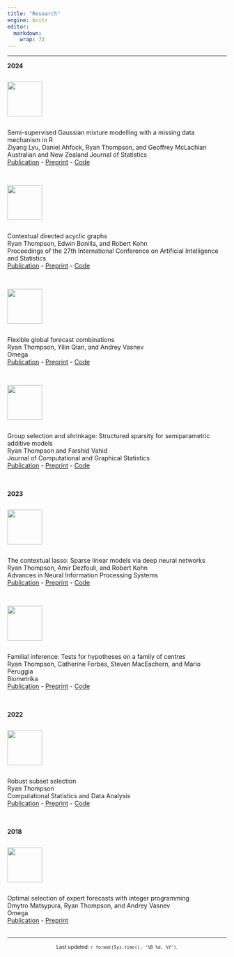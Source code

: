 ```yaml
---
title: "Research"
engine: knitr
editor: 
  markdown: 
    wrap: 72
---
```


------------------------------------------------------------------------

<!-- Publications -->

**2024**

::: grid
::: {.column width="80px"}
![](resources/anzjs.png){width="80px"}
:::
::: g-col-10
Semi-supervised Gaussian mixture modelling with a missing data mechanism in R\
Ziyang Lyu, Daniel Ahfock, Ryan Thompson, and Geoffrey McLachlan\
Australian and New Zealand Journal of Statistics\
[Publication](https://onlinelibrary.wiley.com/doi/10.1111/anzs.12413) - [Preprint](https://arxiv.org/abs/2302.13206) - [Code](https://cran.r-project.org/web/packages/gmmsslm/index.html)\
\
:::
:::

::: grid
::: {.column width="80px"}
![](resources/aistats.jpg){width="80px"}
:::
::: g-col-10
Contextual directed acyclic graphs\
Ryan Thompson, Edwin Bonilla, and Robert Kohn\
Proceedings of the 27th International Conference on Artificial Intelligence and Statistics\
[Publication](https://proceedings.mlr.press/v238/thompson24a.html) - [Preprint](https://arxiv.org/abs/2310.15627) - [Code](https://github.com/ryan-thompson/ContextualDAG.jl)\
\
:::
:::

::: grid
::: {.column width="80px"}
![](resources/omega.jpg){width="80px"}
:::
::: g-col-10
Flexible global forecast combinations\
Ryan Thompson, Yilin Qian, and Andrey Vasnev\
Omega\
[Publication](https://www.sciencedirect.com/science/article/pii/S0305048324000409) - [Preprint](https://arxiv.org/abs/2207.07318) - [Code](https://github.com/ryan-thompson/global-combinations)\
\
:::
:::

::: grid
::: {.column width="80px"}
![](resources/jcgs.png){width="80px"}
:::
::: g-col-10
Group selection and shrinkage: Structured sparsity for semiparametric additive models\
Ryan Thompson and Farshid Vahid\
Journal of Computational and Graphical Statistics\
[Publication](https://www.tandfonline.com/doi/full/10.1080/10618600.2024.2330517) - [Preprint](https://arxiv.org/abs/2105.12081) - [Code](https://github.com/ryan-thompson/grpsel)\
\
\
:::
:::

**2023**

::: grid
::: {.column width="80px"}
![](resources/neurips.png){width="80px"}
:::
::: g-col-10
The contextual lasso: Sparse linear models via deep neural networks\
Ryan Thompson, Amir Dezfouli, and Robert Kohn\
Advances in Neural Information Processing Systems\
[Publication](https://proceedings.neurips.cc/paper_files/paper/2023/hash/3f226824426a4d6ae3d3efad8883fc53-Abstract-Conference.html) - [Preprint](https://arxiv.org/abs/2302.00878) - [Code](https://github.com/ryan-thompson/ContextualLasso.jl)\
\
:::
:::

::: grid
::: {.column width="80px"}
![](resources/biometrika.jpeg){width="80px"}
:::
::: g-col-10
Familial inference: Tests for hypotheses on a family of centres\
Ryan Thompson, Catherine Forbes, Steven MacEachern, and Mario Peruggia\
Biometrika\
[Publication](https://academic.oup.com/biomet/advance-article/doi/10.1093/biomet/asad074/7453377) - [Preprint](https://arxiv.org/abs/2202.12540) - [Code](https://github.com/ryan-thompson/familial)\
\
\
:::
:::

**2022**

::: grid
::: {.column width="80px"}
![](resources/csda.jpg){width="80px"}
:::
::: g-col-10
Robust subset selection\
Ryan Thompson\
Computational Statistics and Data Analysis\
[Publication](https://www.sciencedirect.com/science/article/abs/pii/S0167947321002498) - [Preprint](https://arxiv.org/abs/2005.08217) - [Code](https://github.com/ryan-thompson/robustsubsets)\
\
\
:::
:::

**2018**

::: grid
::: {.column width="80px"}
![](resources/omega.jpg){width="80px"}
:::
::: g-col-10
Optimal selection of expert forecasts with integer programming\
Dmytro Matsypura, Ryan Thompson, and Andrey Vasnev\
Omega\
[Publication](https://www.sciencedirect.com/science/article/abs/pii/S0305048317300130) - [Preprint](https://papers.ssrn.com/sol3/papers.cfm?abstract_id=2894083)\
\
:::
:::

<!-- Preprints -->

------------------------------------------------------------------------

<center><small>Last updated: `r format(Sys.time(), '%B %d, %Y')`.</small></center>
